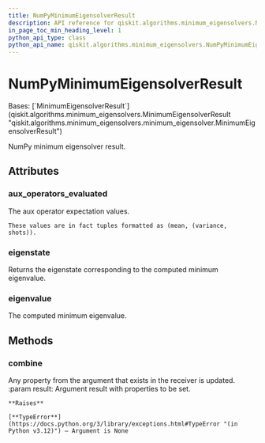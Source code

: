 ```yaml
---
title: NumPyMinimumEigensolverResult
description: API reference for qiskit.algorithms.minimum_eigensolvers.NumPyMinimumEigensolverResult
in_page_toc_min_heading_level: 1
python_api_type: class
python_api_name: qiskit.algorithms.minimum_eigensolvers.NumPyMinimumEigensolverResult
---
```


# NumPyMinimumEigensolverResult

<Class id="qiskit.algorithms.minimum_eigensolvers.NumPyMinimumEigensolverResult" github="https://github.com/qiskit/qiskit/tree/stable/0.46/qiskit/algorithms/minimum_eigensolvers/numpy_minimum_eigensolver.py" signature="qiskit.algorithms.minimum_eigensolvers.NumPyMinimumEigensolverResult">
  Bases: [`MinimumEigensolverResult`](qiskit.algorithms.minimum_eigensolvers.MinimumEigensolverResult "qiskit.algorithms.minimum_eigensolvers.minimum_eigensolver.MinimumEigensolverResult")

  NumPy minimum eigensolver result.

  ## Attributes

  ### aux\_operators\_evaluated

  <Attribute id="qiskit.algorithms.minimum_eigensolvers.NumPyMinimumEigensolverResult.aux_operators_evaluated" name="aux_operators_evaluated">
    The aux operator expectation values.

    These values are in fact tuples formatted as (mean, (variance, shots)).
  </Attribute>

  ### eigenstate

  <Attribute id="qiskit.algorithms.minimum_eigensolvers.NumPyMinimumEigensolverResult.eigenstate" name="eigenstate">
    Returns the eigenstate corresponding to the computed minimum eigenvalue.
  </Attribute>

  ### eigenvalue

  <Attribute id="qiskit.algorithms.minimum_eigensolvers.NumPyMinimumEigensolverResult.eigenvalue" name="eigenvalue">
    The computed minimum eigenvalue.
  </Attribute>

  ## Methods

  ### combine

  <Function id="qiskit.algorithms.minimum_eigensolvers.NumPyMinimumEigensolverResult.combine" name="combine" signature="combine(result)">
    Any property from the argument that exists in the receiver is updated. :param result: Argument result with properties to be set.

    **Raises**

    [**TypeError**](https://docs.python.org/3/library/exceptions.html#TypeError "(in Python v3.12)") – Argument is None
  </Function>
</Class>

